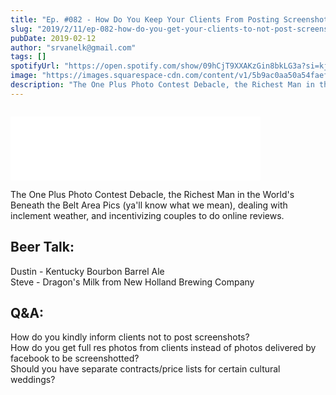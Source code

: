 ```yaml
---
title: "Ep. #082 - How Do You Keep Your Clients From Posting Screenshots?"
slug: "2019/2/11/ep-082-how-do-you-get-your-clients-to-not-post-screenshots"
pubDate: 2019-02-12
author: "srvanelk@gmail.com"
tags: []
spotifyUrl: "https://open.spotify.com/show/09hCjT9XXAKzGin8bkLG3a?si=kjRZvQ1JTb6Ov3HVzSSlWA"
image: "https://images.squarespace-cdn.com/content/v1/5b9ac0aa50a54faef024c950/1549947049086-MOXVUX26YO1ETGZI5UBN/Highlights-4.jpg?format=original"
description: "The One Plus Photo Contest Debacle, the Richest Man in the World's Beneath the Belt Area Pics (ya'll know what we mean), dealing with inclement weather, and incentivizing couples to do online reviews."
---
```


<figure>
  <img src="https://images.squarespace-cdn.com/content/v1/5b9ac0aa50a54faef024c950/1549947049086-MOXVUX26YO1ETGZI5UBN/Highlights-4.jpg?format=original" alt="" />
</figure>
<iframe class="embedly-embed" src="//cdn.embedly.com/widgets/media.html?src=https%3A%2F%2Fanchor.fm%2Fweddingphotohangover%2Fembed%2Fepisodes%2FEp--082---How-Do-You-Get-Your-Clients-To-Not-Post-Screenshots-e36dqj&url=https%3A%2F%2Fanchor.fm%2Fweddingphotohangover%2Fepisodes%2FEp--082---How-Do-You-Get-Your-Clients-To-Not-Post-Screenshots-e36dqj&image=https%3A%2F%2Fs3-us-west-2.amazonaws.com%2Fanchor-generated-image-bank%2Fproduction%2Fpodcast_uploaded_episode400%2F805714%2F805714-1549946661513-a9fd985720eea.jpg&key=61d05c9d54e8455ea7a9677c366be814&type=text%2Fhtml&schema=anchor&wmode=opaque" width="400" height="102" scrolling="no" frameborder="0" allow="autoplay; fullscreen" allowfullscreen="true"></iframe>

The One Plus Photo Contest Debacle, the Richest Man in the World's Beneath the Belt Area Pics (ya'll know what we mean), dealing with inclement weather, and incentivizing couples to do online reviews.

## Beer Talk:  
Dustin - Kentucky Bourbon Barrel Ale  
Steve - Dragon's Milk from New Holland Brewing Company

## Q&A:  
How do you kindly inform clients not to post screenshots?  
How do you get full res photos from clients instead of photos delivered by facebook to be screenshotted?  
Should you have separate contracts/price lists for certain cultural weddings?
